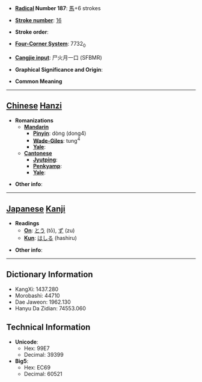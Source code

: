 * '''[[Wiktionary:Chinese radical index| Radical]] Number 187''': [[Wiktionary:Chinese radical index 馬|馬]]+6 strokes

* '''[[Wiktionary:Chinese total strokes index|Stroke number]]''': [[Wiktionary:Chinese total strokes index 16|16]]

* '''Stroke order''': 

* '''[[Wiktionary:Chinese four corner index|Four-Corner System]]''': 7732<sub>0</sub>

* '''[[Wiktionary:Chinese Cangjie index|Cangjie input]]''': 尸火月一口 (SFBMR)

* '''Graphical Significance and Origin''': 

* '''Common Meaning'''

----

== [[Chinese]] [[Hanzi]] ==

* '''Romanizations'''
** '''[[Mandarin]]'''
*** '''[[Pinyin]]''': dòng (dong4)
*** '''[[Wade-Giles]]''': tung<sup>4</sup>
*** '''[[Yale]]''': 
** '''[[Cantonese]]'''
*** '''[[Jyutping]]''':
*** '''[[Penkyamp]]''': 
*** '''[[Yale]]''': 

* '''Other info''': 

----

== [[Japanese]] [[Kanji]] ==

* '''Readings'''
** '''[[On]]''': [[とう]] (tō), [[ず]] (zu)
** '''[[Kun]]''': [[はしる]] (hashiru)

* '''Other info''':  

----

== Dictionary Information ==

* KangXi: 1437.280
* Morobashi: 44710
* Dae Jaweon: 1962.130
* Hanyu Da Zidian: 74553.060

== Technical Information ==

* '''Unicode''':
** Hex: 99E7
** Decimal: 39399
* '''Big5''':
** Hex: EC69
** Decimal: 60521
